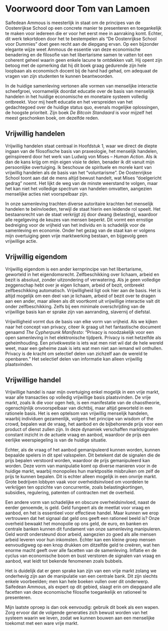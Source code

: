 # Voorwoord door Tom van Lamoen {.unnumbered}

Saifedean Ammous is meesterlijk in staat om de principes van de Oostenrijkse School op een concrete manier te presenteren en toegankelijk te maken voor iedereen die er voor het eerst mee in aanraking komt. Echter, dit werk tekortdoen door het te bestempelen als "De Oostenrijkse School voor Dummies" doet geen recht aan de diepgang ervan. Op een bijzonder elegante wijze weet Ammous de essentie van deze economische benadering en de filosofie van het libertarisme samen te vatten tot een coherent geheel waarin geen enkele lacune te ontdekken valt. Hij opent zijn betoog met de opmerking dat hij dit boek graag gedurende zijn hele loopbaan als economisch docent bij de hand had gehad, om adequaat de vragen van zijn studenten te kunnen beantwoorden.

In de huidige samenleving vertonen alle vormen van menselijke interactie scheefgroei, voornamelijk doordat educatie over de basis van menselijk handelen in het huidige economische en monetaire systeem volledig ontbreekt. Voor mij heeft educatie en het verspreiden van het gedachtegoed over de huidige status quo, evenals mogelijke oplossingen, de hoogste prioriteit. Zijn boek *De Bitcoin Standaard* is voor mijzelf het meest geschonken boek, om dezelfde reden.

## Vrijwillig handelen

Vrijwillig handelen staat centraal in Hoofdstuk 1, waar we direct de diepte ingaan van de filosofische basis van praxeologie, het menselijk handelen, geïnspireerd door het werk van Ludwig von Mises -- *Human Action*. Als ik dan de kans krijg om mijn eigen visie te delen, benader ik dit vanuit mijn persoonlijke overtuiging. Ik beschouw de spirituele en morele kant van vrijwillig handelen als de basis van het "voluntarisme". De Oostenrijkse School toont aan dat de mens altijd bewust handelt, wat Mises "doelgericht gedrag" noemt. Het lijkt de weg van de minste weerstand te volgen, maar het kan niet het volledige spectrum van handelen omvatten, aangezien menselijke acties niet voorspelbaar zijn.

In onze samenleving trachten diverse autoritaire krachten het menselijk handelen te beïnvloeden, terwijl de staat hierin een leidende rol speelt. Het bestaansrecht van de staat verkrijgt zij door dwang (belasting), waardoor alle regelgeving de keuzes van mensen beperkt. Dit vormt een ernstige bedreiging voor de vrijheid van het individu en is schadelijk voor de samenleving en economie. Onder het gezag van de staat kan er volgens mijn overtuiging geen vrije marktwerking bestaan, en bijgevolg geen vrijwillige actie.

## Vrijwillig eigendom

Vrijwillig eigendom is een ander kernprincipe van het libertarisme, geworteld in het eigendomsrecht. Zelfbeschikking over lichaam, arbeid en bezit is absoluut, zonder uitzondering of verwatering. Als je geen volledige zeggenschap hebt over je eigen lichaam, arbeid of bezit, ontbreekt zelfbeschikking automatisch. Vrijwilligheid ligt ook hier aan de basis. Het is altijd mogelijk om een deel van je lichaam, arbeid of bezit over te dragen aan een ander, maar alleen als dit voortkomt uit vrijwillige interactie valt dit onder zelfbeschikking. Zelfs bij een minimale overschrijding van de vrijwillige basis kan er sprake zijn van aanranding, slavernij of diefstal.

Vrijwilligheid vormt dus de basis van elke vorm van vrijheid. Als we kijken naar het concept van privacy, citeer ik graag uit het fantastische document genaamd *The Cypherpunk Manifesto*: "Privacy is noodzakelijk voor een open samenleving in het elektronische tijdperk. Privacy is niet hetzelfde als geheimhouding. Een privékwestie is iets wat men niet wil dat de hele wereld weet, maar een geheime zaak is iets wat men niet aan iemand wil onthullen. Privacy is de kracht om selectief delen van zichzelf aan de wereld te openbaren." Het selectief delen van informatie kan alleen vrijwillig plaatsvinden.

## Vrijwillige handel

Vrijwillige handel is naar mijn overtuiging enkel mogelijk in een vrije markt, waar alle transacties op volledig vrijwillige basis plaatsvinden. De vrije markt, zoals ik die voor ogen heb, is een manifestatie van de chaostheorie, ogenschijnlijk onvoorspelbaar van dichtbij, maar altijd geworteld in een rationele basis. Het is een optelsom van vrijwillig menselijk handelen, waarbij individuen gezamenlijk, volgens het principe van wisdom of the crowd, bepalen wat de vraag, het aanbod en de bijbehorende prijs voor een product of dienst zullen zijn. In deze dynamiek verschaffen marktsignalen constant inzicht in de actuele vraag en aanbod, waardoor de prijs een eerlijke weerspiegeling is van de huidige situatie.

Echter, als de vraag of het aanbod gemanipuleerd kunnen worden, kunnen bepaalde spelers in dit spel valsspelen. Dit betekent dat de signalen die de prijs bepalen verstoord worden, waardoor de prijs gemanipuleerd kan worden. Deze vorm van manipulatie komt op diverse manieren voor in de huidige markt, waarbij monopolies hun marktpositie misbruiken om zelf de prijs te kunnen bepalen. Dit is echter alleen mogelijk in een onvrije markt. Grote bedrijven lobbyen vaak voor overheidsinvloed om voordelen te verkrijgen ten opzichte van concurrentie, zoals belastingkortingen, subsidies, regulering, patenten of contracten met de overheid.

Een andere vorm van schadelijke en obscure overheidsinvloed, naast de eerder genoemde, is geld. Geld fungeert als de meetlat voor vraag en aanbod, en het is essentieel voor effectieve handel. Maar kunnen we erop vertrouwen dat het signaal dat geld ons geeft een rationeel beeld is? Onze overheid bewaakt het monopolie op ons geld, de euro, en banken en centrale banken kunnen dit fundament van onze samenleving manipuleren. Geld wordt ondersteund door arbeid, aangezien zo goed als alle mensen arbeid leveren voor hun inkomsten. Echter kan een kleine groep mensen eenvoudigweg op een knop drukken om ditzelfde geld te creëren, wat hen enorme macht geeft over alle facetten van de samenleving. Inflatie en de cyclus van economische boom en bust verstoren de signalen van vraag en aanbod, wat leidt tot bekende fenomenen zoals bubbels.

Het is duidelijk dat er geen sprake kan zijn van een vrije markt zolang we onderhevig zijn aan de manipulatie van een centrale bank. Dit zijn slechts enkele voorbeelden; men kan hele boeken vullen over dit onderwerp. Saifedean Ammous, als expert op dit gebied, slaagt erin om diepgaand alle facetten van deze economische filosofie toegankelijk en rationeel te presenteren.

Mijn laatste oproep is dan ook eenvoudig: gebruik dit boek als een wapen. Zorg ervoor dat de volgende generaties zich bewust worden van het systeem waarin we leven, zodat we kunnen bouwen aan een menselijke toekomst met een ware vrije markt.

